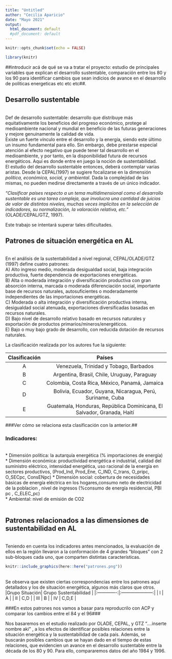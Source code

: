 ```yaml
---
title: "Untitled"
author: "Cecilia Aparicio"
date: "Mayo 2021"
output:
  html_document: default
  #pdf_document: default
---
```


```r
knitr::opts_chunk$set(echo = FALSE)
```
```r
library(knitr)
```

##introducir acá de qué se va a tratar el proyecto: estudio de principales variables que explican el desarrollo sustentable, comparación entre los 80 y los 90 para identificar cambios que sean indicios de avance en el desarrollo de politicas energeticas etc etc etc##.

## Desarrollo sustentable
\
Def de desarrollo sustentable: desarrollo que distribuye más equitativamente los beneficios del progreso económico, protege al medioambiente nacional y mundial en beneficio de las futuras generaciones y mejore genuinamente la calidad de vida.
\
Existe un fuerte vínculo entre el desarrollo y la energía, siendo este último un insumo fundamental para ello. Sin embargo, debe prestarse especial atención al efecto negativo que puede tener tal desarrollo en el medioambiente, y por tanto, en la disponibilidad futura de recursos energéticos. Aquí es donde entre en juego la noción de sustentabilidad.
\
El estudio del desarrollo sustentable entonces, deberá contemplar varias aristas. Desde la CEPAL(1997) se sugiere focalizarse en la dimensión *política, económica, social, y ambiental*. Dada la complejidad de las mismas, no pueden medirse directamente a través de un único indicador.

*"Clasificar países respecto a un tema multidimensional como el desarrollo sustentable es una tarea compleja, que involucra una cantidad de juicios de valor de distintos niveles, muchas veces implícitos en la selección de indicadores, su normalización, la valoración relativa, etc."* (OLADE/CEPAL/GTZ, 1997). 

Este trabajo se intentará superar tales dificultades.
\

## Patrones de situación energética en AL
\
En el análisis de la sustentabilidad a nivel regional, CEPAL/OLADE/GTZ (1997) define cuatro patrones:
\
A) Alto ingreso medio, moderada desigualdad social, baja integración productiva, fuerte dependencia de exportaciones energéticas. \
B) Alta o moderada integración y diversificación productiva con gran absorción interna, marcada o moderada diferenciación social, importante base de recursos naturales, autosuficientes o moderadamente independientes de las importaciones energéticas. \
C) Moderada o alta integración y diversificación productiva interna, desigualdad social atenuada, exportaciones diversificadas basadas en recursos naturales. \
D) Bajo nivel de desarrollo relativo basado en recursos naturales y exportación de productos primarios/mineros/energéticos. \
E) Bajo o muy bajo grado de desarrollo, con reducida dotación de recursos naturales. \

La clasificación realizada por los autores fue la siguiente:
\

| **Clasificación** | **Países**                                                               |  
|:-----------------:|:------------------------------------------------------------------------:| 
| A                 | Venezuela, Trinidad y Tobago, Barbados                                   | 
| B                 | Argentina, Brasil, Chile, Uruguay, Paraguay                              | 
| C                 | Colombia, Costa Rica, México, Panamá, Jamaica                            | 
| D                 | Bolivia, Ecuador, Guyana, Nicaragua, Perú, Suriname, Cuba                | 
| E                 | Guatemala, Honduras, República Dominicana, El Salvador, Granada, Haití   | 
###Ver cómo se relaciona esta clasificación con la anterior.##

### Indicadores:
\
* Dimensión política: la autarquía energética (% importaciones de energía) \
* Dimensión económica: productividad energética e industrial, calidad del suministro eléctrico, intensidad energética, uso racional de la energía en sectores productivos, (Prod_Ind, Prod_Ene, C_IND, C_trans, O_pripc, O_SECpc, ConsENpc)
* Dimensión social: cobertura de necesidades básicas de energía eléctrica en los hogares,consumo neto de electricidad de la poblacion , nivel de ingresos (%consumo de energía residencial, PBI pc , C_ELEC_pc) \
* Ambiental: nivel de emisión de CO2 \
\

## Patrones relacionados a las dimensiones de sustentabilidad en AL
\
Teniendo en cuenta los indicadores antes mencionados, la evaluación de ellos en la región llevaron a la conformación de 4 grandes "bloques" con 2 sub-bloques cada uno, que comparten distintas características.
\
```r
knitr::include_graphics(here::here("patrones.png"))
```
\
Se observa que existen ciertas correspondencias entre los patrones aquí detallados y los de situación energética, algunos más claros que otros.
\
|Grupo Situación| Grupo Sustentabilidad |
|:-------------:|:---------------------:|
| I             | A                     |
| II            | C,D                   |
| III           | B                     |
| IV            | C,D,E                 |

###En estos patrones nos vamos a basar para reproducrilo con ACP y comparar los cambios entre el 84 y el 96###

Nos basaremos en el estudio realizado por OLADE, CEPAL, y GTZ "....inserte nombre aki" , a los efectos de identificar posibles relaciones entre la situación energética y la sustentabilidad de cada país. Además, se buscarán posibles cambios que se hayan dado en el tiempo de estas relaciones, que evidencien un avance en el desarrollo sustentable entre la década de los 80 y 90. Para ello, compararemos datos del año 1984 y 1996.


